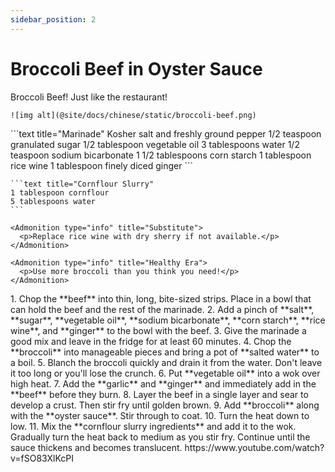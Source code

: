 ```yaml
---
sidebar_position: 2
---
```



# Broccoli Beef in Oyster Sauce

<Tabs>
  <TabItem value="photos" label="Photos" default>
    Broccoli Beef! Just like the restaurant!
    
    ![img alt](@site/docs/chinese/static/broccoli-beef.png)
  </TabItem>

  <TabItem value="ingredients" label="Ingredients">
    ```text title="Marinade"
    Kosher salt and freshly ground pepper
    1/2 teaspoon granulated sugar
    1/2 tablespoon vegetable oil
    3 tablespoons water
    1/2 teaspoon sodium bicarbonate
    1 1/2 tablespoons corn starch
    1 tablespoon rice wine
    1 tablespoon finely diced ginger
    ```

    ```text title="Cornflour Slurry"
    1 tablespoon cornflour
    5 tablespoons water
    ```

    <Admonition type="info" title="Substitute">
      <p>Replace rice wine with dry sherry if not available.</p>
    </Admonition>

    <Admonition type="info" title="Healthy Era">
      <p>Use more broccoli than you think you need!</p>
    </Admonition>
  </TabItem>

  <TabItem value="instructions" label="Instructions">
    1. Chop the **beef** into thin, long, bite-sized strips. Place in a bowl that can hold the beef and the rest of the marinade.
    2. Add a pinch of **salt**, **sugar**, **vegetable oil**, **sodium bicarbonate**, **corn starch**, **rice wine**, and **ginger** to the bowl with the beef.
    3. Give the marinade a good mix and leave in the fridge for at least 60 minutes.
    4. Chop the **broccoli** into manageable pieces and bring a pot of **salted water** to a boil. 
    5. Blanch the broccoli quickly and drain it from the water. Don't leave it too long or you'll lose the crunch.
    6. Put **vegetable oil** into a wok over high heat.
    7. Add the **garlic** and **ginger** and immediately add in the **beef** before they burn. 
    8. Layer the beef in a single layer and sear to develop a crust. Then stir fry until golden brown.
    9. Add **broccoli** along with the **oyster sauce**. Stir through to coat.
    10. Turn the heat down to low.
    11. Mix the **cornflour slurry ingredients** and add it to the wok. Gradually turn the heat back to medium as you stir fry. Continue until the sauce thickens and becomes translucent. 
  </TabItem>

  <TabItem value="references" label="References">
    https://www.youtube.com/watch?v=fSO83XlKcPI
  </TabItem>
</Tabs>
